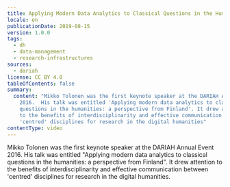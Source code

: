 ```yaml
---
title: Applying Modern Data Analytics to Classical Questions in the Humanities
locale: en
publicationDate: 2019-08-15
version: 1.0.0
tags:
  - dh
  - data-management
  - research-infrastructures
sources:
  - dariah
license: CC BY 4.0
tableOfContents: false
summary:
  content: "Mikko Tolonen was the first keynote speaker at the DARIAH Annual Event
    2016.  His talk was entitled 'Applying modern data analytics to classical
    questions in the humanities: a perspective from Finland'. It drew attention
    to the benefits of interdisciplinarity and effective communication between
    'centred' disciplines for research in the digital humanities"
contentType: video
---
```

Mikko Tolonen was the first keynote speaker at the DARIAH Annual Event 2016. His talk was entitled "Applying modern data analytics to classical questions in the humanities: a perspective from Finland". It drew attention to the benefits of interdisciplinarity and effective communication between 'centred' disciplines for research in the digital humanities.

<VideoCard title="Applying Modern Data Analytics to Classical Questions in the Humanities" id="R3k4OJUToXU" image="images/mikko-tolonen.png" provider="youtube" />
